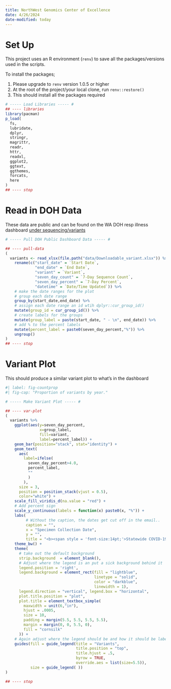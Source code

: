 ```yaml
---
title: NorthWest Genomics Center of Excellence
date: 4/26/2024
date-modified: today
---
```


# Set Up

This project uses an R environment (`renv`) to save all the packages/versions used in the scripts. 

To install the packages;

1.    Please upgrade to `renv` version 1.0.5 or higher
2.    At the root of the project/your local clone, run `renv::restore()`
3.    This should install all the packages required

```r
# ----- Load Libraries ----- #
## ---- libraries
library(pacman)
p_load(
  fs,
  lubridate,
  dplyr,
  stringr,
  magrittr,
  readr,
  httr,
  readxl,
  ggplot2,
  ggtext,
  ggthemes,
  forcats,
  here
)
## ---- stop
```

# Read in DOH Data

These data are public and can be found on the WA DOH resp illness dashboard [under sequencing/variants](https://doh.wa.gov/data-and-statistical-reports/diseases-and-chronic-conditions/communicable-disease-surveillance-data/respiratory-illness-data-dashboard#downloads)

```r
# ----- Pull DOH Public Dashboard Data ----- #

## ---- pull-data
(
  variants <- read_xlsx(file.path("data/Downloadable_variant.xlsx")) %>%
    rename(c("start_date" = `Start Date`,
             "end_date" = `End Date`,
             "variant" = `Variant`,
             "seven_day_count" = `7-Day Sequence Count`,
             "seven_day_percent" = `7-Day Percent`,
             "datetime" = `Date/Time Updated`)) %>%
    # make the date ranges for the plot
    # group each date range
    group_by(start_date,end_date) %>%
    # assign each date range an id wtih dplyr::cur_group_id()
    mutate(group_id = cur_group_id()) %>%
    # create labels for the groups
    mutate(group_label = paste(start_date, " - \n", end_date)) %>%
    # add % to the percent labels
    mutate(percent_label = paste0(seven_day_percent,"%")) %>%
    ungroup()
)
## ---- stop

```

# Variant Plot

This should produce a similar variant plot to what's in the dashboard

```r
#| label: fig-countprop
#| fig-cap: "Proportion of variants by year."

# ----- Make Variant Plot ----- #

## ---- var-plot
(
  variants %>%
    ggplot(aes(y=seven_day_percent,
               x=group_label,
               fill=variant,
               label=percent_label)) +
    geom_bar(position="stack", stat="identity") +
    geom_text(
      aes(
        label=ifelse(
          seven_day_percent>4.0,
          percent_label,
          ""
          )
        ),
      size = 3,
      position = position_stack(vjust = 0.5),
      color="white") +
    scale_fill_viridis_d(na.value = "red") +
    # Add percent sign 
    scale_y_continuous(labels = function(x) paste0(x, "%")) +
    labs(
         # Without the caption, the dates get cut off in the email..
         caption = "",
         x = "Specimen Collection Date",
         y = "",
         title = "<b><span style = 'font-size:14pt;'>Statewide COVID-19 Variants: Last 12 Weeks</span></b><br>This chart shows the percent of genetic mutations (or variants) of the COVID-19 virus by lineage for the past 6 weeks. Knowing how the virus is changing and which variants are found helps inform our public health response, which includes developing and recommending effective vaccines and treatments") +
    theme_bw() +
    theme(
      # take out the default background
      strip.background  = element_blank(),
      # Adjust where the legend is an put a sick background behind it
      legend.position = 'right',
      legend.background = element_rect(fill = "lightblue",
                                       linetype = "solid",
                                       color = "darkblue",
                                       linewidth = 1),
      legend.direction = "vertical", legend.box = "horizontal",
      plot.title.position = "plot",
      plot.title = element_textbox_simple(
        maxwidth = unit(6,"in"),
        hjust = .0005,
        size = 10,
        padding = margin(5.5, 5.5, 5.5, 5.5),
        margin = margin(0, 0, 5.5, 0),
        fill = "cornsilk"
      )) +
    # Again adjust where the legend should be and how it should be labeled
    guides(fill = guide_legend(title = "Variants", 
                               title.position = "top",
                               title.hjust = .5,
                               byrow = TRUE,
                               override.aes = list(size=5.5)),
           size = guide_legend( )) 
)

## ---- stop
```



